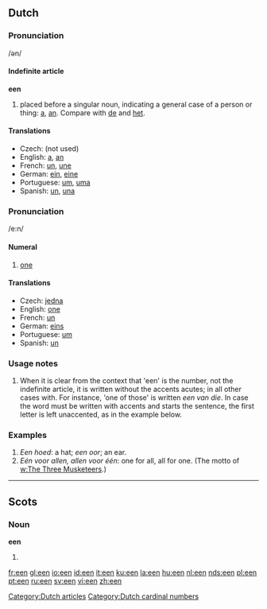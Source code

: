 {{see|één}}

==Dutch==
[[Category:Dutch articles]]
[[Category:Dutch cardinal numbers]]
===Pronunciation===
/ən/

====Indefinite article====
'''een''' 

# placed before a singular noun, indicating a general case of a person or thing: [[a]], [[an]]. Compare with [[de]] and [[het]].

====Translations====

{{top}}
*Czech: (not used)
*English: [[a]], [[an]]
*French: [[un]], [[une]]
*German: [[ein]], [[eine]]
*Portuguese: [[um]], [[uma]]
*Spanish: [[un]], [[una]]
{{bottom}}

===Pronunciation===
/e:n/

====Numeral====

# [[one]]

==== Translations ====

{{top}}
*Czech: [[jedna]]
*English: [[one]]
*French: [[un]]
*German: [[eins]]
*Portuguese: [[um]]
*Spanish: [[un]]
{{bottom}}

===Usage notes===
# When it is clear from the context that 'een' is the number, not the indefinite article, it is written without the accents acutes; in all other cases with. For instance, 'one of those' is written ''een van die''. In case the word must be written with accents and starts the sentence, the first letter is left unaccented, as in the example below.

=== Examples === 

# ''Een hoed'': a hat; ''een oor''; an ear.
# ''Eén voor allen, allen voor één'': one for all, all for one. (The motto of [[w:The Three Musketeers]].)

----

==Scots==
===Noun===
'''een'''
# {{plural of|ee}}

[[fr:een]]
[[gl:een]]
[[io:een]]
[[id:een]]
[[it:een]]
[[ku:een]]
[[la:een]]
[[hu:een]]
[[nl:een]]
[[nds:een]]
[[pl:een]]
[[pt:een]]
[[ru:een]]
[[sv:een]]
[[vi:een]]
[[zh:een]]